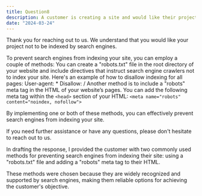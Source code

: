```yaml
---
title: Question8
description: A customer is creating a site and would like their project not to be indexed by search engines. Please write a reply to the customer. Feel free to add any information about your decision making process after the reply.
date: "2024-03-24"
---
```

Thank you for reaching out to us. We understand that you would like your project not to be indexed by search engines.

To prevent search engines from indexing your site, you can employ a couple of methods:
You can create a "robots.txt" file in the root directory of your website and include directives that instruct search engine crawlers not to index your site. Here's an example of how to disallow indexing for all pages:
User-agent: *
Disallow: /
Another method is to include a "robots" meta tag in the HTML of your website’s pages. You can add the following meta tag within the `<head>` section of your HTML:
`<meta name="robots" content="noindex, nofollow">`

By implementing one or both of these methods, you can effectively prevent search engines from indexing your site.

If you need further assistance or have any questions, please don't hesitate to reach out to us.

In drafting the response, I provided the customer with two commonly used methods for preventing search engines from indexing their site: using a "robots.txt" file and adding a "robots" meta tag to their HTML.

These methods were chosen because they are widely recognized and supported by search engines, making them reliable options for achieving the customer's objective.
